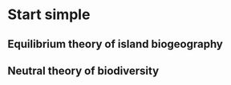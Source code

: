 # Start simple {#start_simple}

## Equilibrium theory of island biogeography

## Neutral theory of biodiversity
